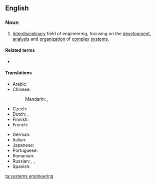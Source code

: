 ==English==

===Noun===
{{wikipedia}}

{{head|en|noun}}
# [[interdisciplinary|Interdisciplinary]] field of engineering, focusing on the [[development]], [[analysis]] and [[organization]] of [[complex]] [[system]]s.

====Related terms====
* {{l|en|systems engineer}}

====Translations====
{{trans-top|interdisciplinary field of engineering}}
* Arabic: {{t-needed|ar}}
* Chinese:
*: Mandarin: {{t|cmn|系統工程|sc=Hani}}, {{t|cmn|系统工程|tr=xìtǒng gōngchéng|sc=Hani}}
* Czech: {{t|cs|systémové inženýrství|n}}
* Dutch: {{t+|nl|systeemkunde}}, {{t+|nl|systeemleer}}
* Finnish: {{t|fi|systeemitekniikka}}
* French: {{t|fr|ingénierie des systèmes|f}}
{{trans-mid}}
* German: {{t|de|Systems Engineering|n}}
* Italian: {{t+|it|ingegneria dei sistemi}}
* Japanese: {{t|ja|システム工学|tr=shisutemu kōgaku|sc=Jpan}}
* Portuguese: {{t|pt|engenharia de sistemas|f}}
* Romanian: {{t|ro|inginerie de sisteme|f}}
* Russian: {{t|ru|[[системный|систе́мная]] [[инжене́рия]]|f}}, {{t|ru|[[системный|систе́мное]] [[проекти́рование]]|n|tr=sistémnoje proektírovanije}}, {{t+|ru|системоте́хника|f}}
* Spanish: {{t|es|ingeniería de sistemas|f}}
{{trans-bottom}}

{{topics|en|Systems engineering}}
[[ta:systems engineering]]
